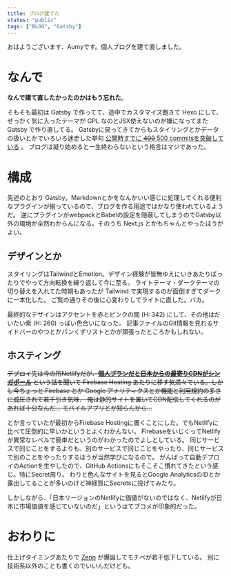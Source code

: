 ```yaml
---
title: ブログ建てた
status: "public"
tags: ["BLOG", "Gatsby"]
---
```


おはようございます、Aumyです。個人ブログを建て直しました。

# なんで

__なんで建て直したかったのかはもう忘れた__。

そもそも最初は Gatsby で作ってて、途中でカスタマイズ飽きて Hexo にして、せっかく気に入ったテーマが GPL なのとJSX使えないのが嫌になってまた Gatsby で作り直してる。
Gatsbyに戻ってきてからもスタイリングとかデータの扱いとかでいろいろ迷走した挙句 [公開時すでに ~~400~~ 500 commitsを突破している](https://github.com/aumyf/blog) 。
ブログは凝り始めると一生終わらないという格言はマジであった。

# 構成

先述のとおり Gatsby。Markdownとかをなんかいい感じに処理してくれる便利なプラグインが揃っているので、ブログを作る用途ではかなり使われているようだ。
逆にプラグインがwebpackとBabelの設定を隠蔽してしまうのでGatsby以外の環境が全然わからんになる。そのうち Next.js とかもちゃんとやったほうがよい。

## デザインとか

スタイリングはTailwindとEmotion。デザイン経験が皆無ゆえにいきあたりばったりでやって方向転換を繰り返して今に至る。
ライトテーマ・ダークテーマの切り替えを入れてた時期もあったが Tailwind で実現するのが面倒すぎてダークに一本化した。
ご覧の通りその後に心変わりしてライトに直した。バカ。

最終的なデザインはアクセントを赤とピンクの間 (H: 342) にして、その他はだいたい紫 (H: 260) っぽい色合いになった。
記事ファイルのGit情報を見れるサイドバーのやつとかパンくずリストとかが頑張ったところかもしれない。

## ホスティング

~~デプロイ先は今の所Netlifyだが、[__個人プランだと日本からの最寄りCDNがシンガポール__](https://blog.anatoo.jp/2020-08-03) 
という話を聞いて Firebase Hosting あたりに移す気満々でいる。しかし今ちょっと Firebase とか Google アナリティクスとか機能と利用規約の多さに威圧されて若干引き気味、
俺は静的サイトを置いてCDN配信してくれるのがあれば十分なんだ… モバイルアプリとか知らんから…~~

とか言っていたが最初からFirebase Hostingに置くことにした。でもNetlifyに比べて圧倒的に早いかというとよくわかんない。
FirebaseをいじくってNetlifyが異常なレベルで簡単だというのがわかったのでよしとしている。
同じサービスで同じことをするよりも、別のサービスで同じことをやったり、同じサービスで別のことをやったりするほうが当然学びになるので。
がんばって自動デプロイのActionを生やしたので、GitHub Actionsにもそこそこ慣れてきたという感じ。特にSecret周り。
わりと色んなサイトを見るとGoogle AnalyticsのIDとか露出してることが多いのけど神経質にSecretsに投げてみたり。

しかしながら、「日本リージョンのNetlifyに価値がないのではなく、Netlifyが日本に市場価値を感じていないのだ」というはてブコメが印象的だった。

# おわりに

仕上げタイミングあたりで [Zenn](https://zenn.dev) が爆誕してモチベが若干低下している。
別に技術系以外のことも書くのでいいんだけども。

